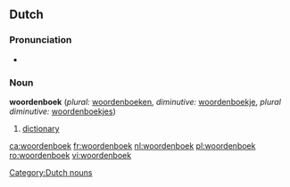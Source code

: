 ==Dutch==
===Pronunciation===
*{{IPA|/ˈwoːrdənbuk/}}

===Noun===
'''woordenboek''' {{n}} (''plural:'' [[woordenboeken]], ''diminutive:'' [[woordenboekje]], ''plural diminutive:'' [[woordenboekjes]])

# [[dictionary]]

[[Category:Dutch nouns]]

[[ca:woordenboek]]
[[fr:woordenboek]]
[[nl:woordenboek]]
[[pl:woordenboek]]
[[ro:woordenboek]]
[[vi:woordenboek]]
